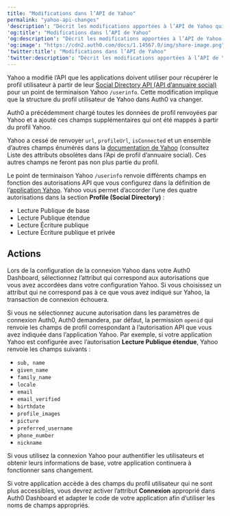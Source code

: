 ```yaml
---
title: "Modifications dans l’API de Yahoo"
permalink: "yahoo-api-changes"
'description': "Décrit les modifications apportées à l’API de Yahoo qui affectent la structure du profil utilisateur."
'og:title': "Modifications dans l’API de Yahoo"
'og:description': "Décrit les modifications apportées à l’API de Yahoo qui affectent la structure du profil utilisateur."
'og:image': "https://cdn2.auth0.com/docs/1.14567.0/img/share-image.png"
'twitter:title': "Modifications dans l’API de Yahoo"
'twitter:description': "Décrit les modifications apportées à l’API de Yahoo qui affectent la structure du profil utilisateur."
---
```


Yahoo a modifié l’API que les applications doivent utiliser pour récupérer le profil utilisateur à partir de leur [Social Directory API (API d’annuaire social)](https://developer.yahoo.com/oauth/social-directory-eol/) pour un point de terminaison Yahoo `/userinfo`. Cette modification implique que la structure du profil utilisateur de Yahoo dans Auth0 va changer.

Auth0 a précédemment chargé toutes les données de profil renvoyées par Yahoo et a ajouté ces champs supplémentaires qui ont été mappés à partir du profil Yahoo.

Yahoo a cessé de renvoyer `url`, `profileUrl`, `isConnected` et un ensemble d’autres champs énumérés dans la [documentation de Yahoo](https://developer.yahoo.com/oauth/social-directory-eol/) (consultez Liste des attributs obsolètes dans l’Api de profil d’annuaire social). Ces autres champs ne feront pas non plus partie du profil.

Le point de terminaison Yahoo `/userinfo` renvoie différents champs en fonction des autorisations API que vous configurez dans la définition de l’[application Yahoo](https://developer.yahoo.com/apps/). Yahoo vous permet d’accorder l’une des quatre autorisations dans la section **Profile (Social Directory)** :

* Lecture Publique de base
* Lecture Publique étendue
* Lecture Écriture publique
* Lecture Écriture publique et privée

## Actions

Lors de la configuration de la connexion Yahoo dans votre <Tooltip href="/docs/fr-ca/glossary?term=auth0-dashboard" tip="Auth0 Dashboard
Principal produit d’Auth0 pour configurer vos services." cta="Voir le glossaire">Auth0 Dashboard</Tooltip>, sélectionnez l’attribut qui correspond aux autorisations que vous avez accordées dans votre configuration Yahoo. Si vous choisissez un attribut qui ne correspond pas à ce que vous avez indiqué sur Yahoo, la transaction de connexion échouera.

Si vous ne sélectionnez aucune autorisation dans les paramètres de connexion Auth0, Auth0 demandera, par défaut, la permission `openid` qui renvoie les champs de profil correspondant à l’autorisation API que vous avez indiquée dans l’application Yahoo. Par exemple, si votre application Yahoo est configurée avec l’autorisation **Lecture Publique étendue**, Yahoo renvoie les champs suivants :

* `sub, name`
* `given_name`
* `family_name`
* `locale`
* `email`
* `email_verified`
* `birthdate`
* `profile_images`
* `picture`
* `preferred_username`
* `phone_number`
* `nickname`

Si vous utilisez la connexion Yahoo pour authentifier les utilisateurs et obtenir leurs informations de base, votre application continuera à fonctionner sans changement.

Si votre application accède à des champs du profil utilisateur qui ne sont plus accessibles, vous devrez activer l’attribut **Connexion** approprié dans Auth0 Dashboard et adapter le code de votre application afin d’utiliser les noms de champs appropriés.